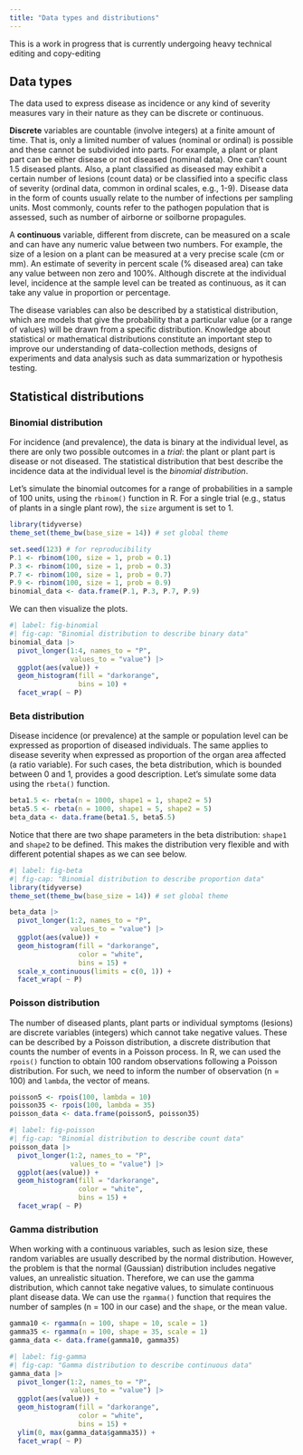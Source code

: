 ```yaml
---
title: "Data types and distributions"
---
```


::: {.callout-note appearance="simple"}
This is a work in progress that is currently undergoing heavy technical editing and copy-editing
:::

## Data types

The data used to express disease as incidence or any kind of severity measures vary in their nature as they can be discrete or continuous.

**Discrete** variables are countable (involve integers) at a finite amount of time. That is, only a limited number of values (nominal or ordinal) is possible and these cannot be subdivided into parts. For example, a plant or plant part can be either disease or not diseased (nominal data). One can't count 1.5 diseased plants. Also, a plant classified as diseased may exhibit a certain number of lesions (count data) or be classified into a specific class of severity (ordinal data, common in ordinal scales, e.g., 1-9). Disease data in the form of counts usually relate to the number of infections per sampling units. Most commonly, counts refer to the pathogen population that is assessed, such as number of airborne or soilborne propagules.

A **continuous** variable, different from discrete, can be measured on a scale and can have any numeric value between two numbers. For example, the size of a lesion on a plant can be measured at a very precise scale (cm or mm). An estimate of severity in percent scale (% diseased area) can take any value between non zero and 100%. Although discrete at the individual level, incidence at the sample level can be treated as continuous, as it can take any value in proportion or percentage.

The disease variables can also be described by a statistical distribution, which are models that give the probability that a particular value (or a range of values) will be drawn from a specific distribution. Knowledge about statistical or mathematical distributions constitute an important step to improve our understanding of data-collection methods, designs of experiments and data analysis such as data summarization or hypothesis testing.

## Statistical distributions

### Binomial distribution

For incidence (and prevalence), the data is binary at the individual level, as there are only two possible outcomes in a *trial*: the plant or plant part is disease or not diseased. The statistical distribution that best describe the incidence data at the individual level is the *binomial distribution*.

Let's simulate the binomial outcomes for a range of probabilities in a sample of 100 units, using the `rbinom()` function in R. For a single trial (e.g., status of plants in a single plant row), the `size` argument is set to 1.

```r
library(tidyverse)
theme_set(theme_bw(base_size = 14)) # set global theme

set.seed(123) # for reproducibility
P.1 <- rbinom(100, size = 1, prob = 0.1)
P.3 <- rbinom(100, size = 1, prob = 0.3)
P.7 <- rbinom(100, size = 1, prob = 0.7)
P.9 <- rbinom(100, size = 1, prob = 0.9)
binomial_data <- data.frame(P.1, P.3, P.7, P.9)
```

We can then visualize the plots.

```r
#| label: fig-binomial
#| fig-cap: "Binomial distribution to describe binary data"
binomial_data |>
  pivot_longer(1:4, names_to = "P",
               values_to = "value") |>
  ggplot(aes(value)) +
  geom_histogram(fill = "darkorange",
                 bins = 10) +
  facet_wrap( ~ P) 
```

### Beta distribution

Disease incidence (or prevalence) at the sample or population level can be expressed as proportion of diseased individuals. The same applies to disease severity when expressed as proportion of the organ area affected (a ratio variable). For such cases, the beta distribution, which is bounded between 0 and 1, provides a good description. Let's simulate some data using the `rbeta()` function.

```r
beta1.5 <- rbeta(n = 1000, shape1 = 1, shape2 = 5)
beta5.5 <- rbeta(n = 1000, shape1 = 5, shape2 = 5)
beta_data <- data.frame(beta1.5, beta5.5)

```

Notice that there are two shape parameters in the beta distribution: `shape1` and `shape2` to be defined. This makes the distribution very flexible and with different potential shapes as we can see below.

```r
#| label: fig-beta
#| fig-cap: "Binomial distribution to describe proportion data"
library(tidyverse)
theme_set(theme_bw(base_size = 14)) # set global theme

beta_data |>
  pivot_longer(1:2, names_to = "P",
               values_to = "value") |>
  ggplot(aes(value)) +
  geom_histogram(fill = "darkorange",
                 color = "white",
                 bins = 15) +
  scale_x_continuous(limits = c(0, 1)) +
  facet_wrap( ~ P) 
```

### Poisson distribution

The number of diseased plants, plant parts or individual symptoms (lesions) are discrete variables (integers) which cannot take negative values. These can be described by a Poisson distribution, a discrete distribution that counts the number of events in a Poisson process. In R, we can used the `rpois()` function to obtain 100 random observations following a Poisson distribution. For such, we need to inform the number of observation (n = 100) and `lambda`, the vector of means.

```r
poisson5 <- rpois(100, lambda = 10)
poisson35 <- rpois(100, lambda = 35)
poisson_data <- data.frame(poisson5, poisson35)
```

```r
#| label: fig-poisson
#| fig-cap: "Binomial distribution to describe count data"
poisson_data |>
  pivot_longer(1:2, names_to = "P",
               values_to = "value") |>
  ggplot(aes(value)) +
  geom_histogram(fill = "darkorange",
                 color = "white",
                 bins = 15) +
  facet_wrap( ~ P) 
```

### Gamma distribution

When working with a continuous variables, such as lesion size, these random variables are usually described by the normal distribution. However, the problem is that the normal (Gaussian) distribution includes negative values, an unrealistic situation. Therefore, we can use the gamma distribution, which cannot take negative values, to simulate continuous plant disease data. We can use the `rgamma()` function that requires the number of samples (n = 100 in our case) and the `shape`, or the mean value.

```r
gamma10 <- rgamma(n = 100, shape = 10, scale = 1)
gamma35 <- rgamma(n = 100, shape = 35, scale = 1)
gamma_data <- data.frame(gamma10, gamma35)
```

```r
#| label: fig-gamma
#| fig-cap: "Gamma distribution to describe continuous data"
gamma_data |>
  pivot_longer(1:2, names_to = "P",
               values_to = "value") |>
  ggplot(aes(value)) +
  geom_histogram(fill = "darkorange",
                 color = "white",
                 bins = 15) +
  ylim(0, max(gamma_data$gamma35)) +
  facet_wrap( ~ P) 
```
